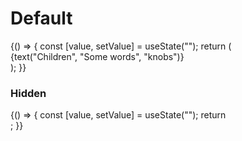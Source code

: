 


<Meta
  title="Hearings/Components/Virtual Hearings/VirtualHearingSection"
  component={VirtualHearingSection}
/>

# Default

<Preview>
  <Story name="Normal">
    {() => {
      const [value, setValue] = useState("");
      return (
        <div style={{ width: 500 }}>
          <VirtualHearingSection
            hide={boolean("Hide", false, "knobs")}
            label={text("Label", "Example", "knobs")}
          >
            {text("Children", "Some words", "knobs")}
          </VirtualHearingSection>
        </div>
      );
    }}
  </Story>
</Preview>

### Hidden

<Preview>
  <Story name="Hidden">
    {() => {
      const [value, setValue] = useState("");
      return <div style={{ width: 500 }} />;
    }}
  </Story>
</Preview>

<Props of={VirtualHearingSection} />
